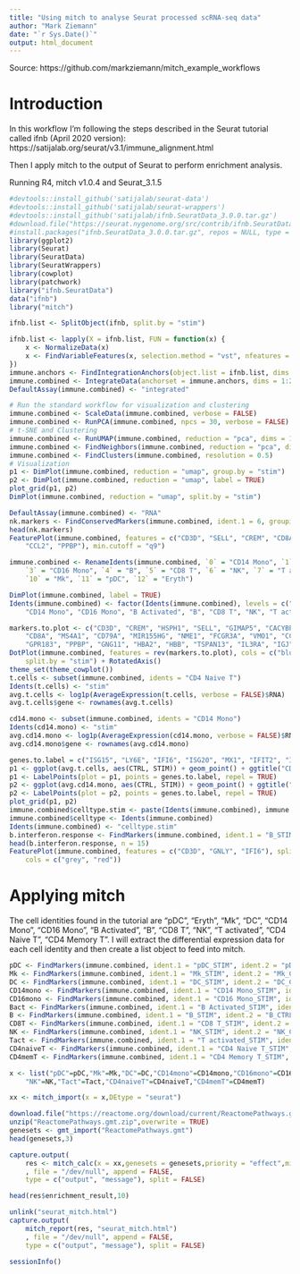 ```yaml
---
title: "Using mitch to analyse Seurat processed scRNA-seq data"
author: "Mark Ziemann"
date: "`r Sys.Date()`"
output: html_document
---
```


Source: https://github.com/markziemann/mitch_example_workflows

# Introduction

In this workflow I'm following the steps described in the Seurat tutorial called ifnb (April 2020 version):
https://satijalab.org/seurat/v3.1/immune_alignment.html

Then I apply mitch to the output of Seurat to perform enrichment analysis.

Running R4, mitch v1.0.4 and Seurat_3.1.5

```r
#devtools::install_github('satijalab/seurat-data')
#devtools::install_github('satijalab/seurat-wrappers')
#devtools::install_github('satijalab/ifnb.SeuratData_3.0.0.tar.gz')
#download.file("https://seurat.nygenome.org/src/contrib/ifnb.SeuratData_3.0.0.tar.gz",destfile="ifnb.SeuratData_3.0.0.tar.gz")
#install.packages("ifnb.SeuratData_3.0.0.tar.gz", repos = NULL, type = "source")
library(ggplot2)
library(Seurat)
library(SeuratData)
library(SeuratWrappers)
library(cowplot)
library(patchwork)
library("ifnb.SeuratData")
data("ifnb")
library("mitch")

ifnb.list <- SplitObject(ifnb, split.by = "stim")

ifnb.list <- lapply(X = ifnb.list, FUN = function(x) {
    x <- NormalizeData(x)
    x <- FindVariableFeatures(x, selection.method = "vst", nfeatures = 2000)
})
immune.anchors <- FindIntegrationAnchors(object.list = ifnb.list, dims = 1:20)
immune.combined <- IntegrateData(anchorset = immune.anchors, dims = 1:20)
DefaultAssay(immune.combined) <- "integrated"

# Run the standard workflow for visualization and clustering
immune.combined <- ScaleData(immune.combined, verbose = FALSE)
immune.combined <- RunPCA(immune.combined, npcs = 30, verbose = FALSE)
# t-SNE and Clustering
immune.combined <- RunUMAP(immune.combined, reduction = "pca", dims = 1:20)
immune.combined <- FindNeighbors(immune.combined, reduction = "pca", dims = 1:20)
immune.combined <- FindClusters(immune.combined, resolution = 0.5)
# Visualization
p1 <- DimPlot(immune.combined, reduction = "umap", group.by = "stim")
p2 <- DimPlot(immune.combined, reduction = "umap", label = TRUE)
plot_grid(p1, p2)
DimPlot(immune.combined, reduction = "umap", split.by = "stim")

DefaultAssay(immune.combined) <- "RNA"
nk.markers <- FindConservedMarkers(immune.combined, ident.1 = 6, grouping.var = "stim", verbose = FALSE)
head(nk.markers)
FeaturePlot(immune.combined, features = c("CD3D", "SELL", "CREM", "CD8A", "GNLY", "CD79A", "FCGR3A", 
    "CCL2", "PPBP"), min.cutoff = "q9")

immune.combined <- RenameIdents(immune.combined, `0` = "CD14 Mono", `1` = "CD4 Naive T", `2` = "CD4 Memory T", 
    `3` = "CD16 Mono", `4` = "B", `5` = "CD8 T", `6` = "NK", `7` = "T activated", `8` = "DC", `9` = "B Activated", 
    `10` = "Mk", `11` = "pDC", `12` = "Eryth")

DimPlot(immune.combined, label = TRUE)
Idents(immune.combined) <- factor(Idents(immune.combined), levels = c("pDC", "Eryth", "Mk", "DC", 
    "CD14 Mono", "CD16 Mono", "B Activated", "B", "CD8 T", "NK", "T activated", "CD4 Naive T", "CD4 Memory T"))

markers.to.plot <- c("CD3D", "CREM", "HSPH1", "SELL", "GIMAP5", "CACYBP", "GNLY", "NKG7", "CCL5", 
    "CD8A", "MS4A1", "CD79A", "MIR155HG", "NME1", "FCGR3A", "VMO1", "CCL2", "S100A9", "HLA-DQA1", 
    "GPR183", "PPBP", "GNG11", "HBA2", "HBB", "TSPAN13", "IL3RA", "IGJ")
DotPlot(immune.combined, features = rev(markers.to.plot), cols = c("blue", "red"), dot.scale = 8, 
    split.by = "stim") + RotatedAxis()
theme_set(theme_cowplot())
t.cells <- subset(immune.combined, idents = "CD4 Naive T")
Idents(t.cells) <- "stim"
avg.t.cells <- log1p(AverageExpression(t.cells, verbose = FALSE)$RNA)
avg.t.cells$gene <- rownames(avg.t.cells)

cd14.mono <- subset(immune.combined, idents = "CD14 Mono")
Idents(cd14.mono) <- "stim"
avg.cd14.mono <- log1p(AverageExpression(cd14.mono, verbose = FALSE)$RNA)
avg.cd14.mono$gene <- rownames(avg.cd14.mono)

genes.to.label = c("ISG15", "LY6E", "IFI6", "ISG20", "MX1", "IFIT2", "IFIT1", "CXCL10", "CCL8")
p1 <- ggplot(avg.t.cells, aes(CTRL, STIM)) + geom_point() + ggtitle("CD4 Naive T Cells")
p1 <- LabelPoints(plot = p1, points = genes.to.label, repel = TRUE)
p2 <- ggplot(avg.cd14.mono, aes(CTRL, STIM)) + geom_point() + ggtitle("CD14 Monocytes")
p2 <- LabelPoints(plot = p2, points = genes.to.label, repel = TRUE)
plot_grid(p1, p2)
immune.combined$celltype.stim <- paste(Idents(immune.combined), immune.combined$stim, sep = "_")
immune.combined$celltype <- Idents(immune.combined)
Idents(immune.combined) <- "celltype.stim"
b.interferon.response <- FindMarkers(immune.combined, ident.1 = "B_STIM", ident.2 = "B_CTRL", verbose = FALSE)
head(b.interferon.response, n = 15)
FeaturePlot(immune.combined, features = c("CD3D", "GNLY", "IFI6"), split.by = "stim", max.cutoff = 3, 
    cols = c("grey", "red"))

```

# Applying mitch

The cell identities found in the tutorial are "pDC", "Eryth", "Mk", "DC", "CD14 Mono", "CD16 Mono", "B Activated", 
"B", "CD8 T", "NK", "T activated", "CD4 Naive T", "CD4 Memory T".
I will extract the differential expression data for each cell identity and then create a list object to feed into mitch.

```r
pDC <- FindMarkers(immune.combined, ident.1 = "pDC_STIM", ident.2 = "pDC_CTRL", verbose = FALSE)
Mk <- FindMarkers(immune.combined, ident.1 = "Mk_STIM", ident.2 = "Mk_CTRL", verbose = FALSE)
DC <- FindMarkers(immune.combined, ident.1 = "DC_STIM", ident.2 = "DC_CTRL", verbose = FALSE)
CD14mono <- FindMarkers(immune.combined, ident.1 = "CD14 Mono_STIM", ident.2 = "CD14 Mono_CTRL", verbose = FALSE)
CD16mono <- FindMarkers(immune.combined, ident.1 = "CD16 Mono_STIM", ident.2 = "CD16 Mono_CTRL", verbose = FALSE)
Bact <- FindMarkers(immune.combined, ident.1 = "B Activated_STIM", ident.2 = "B Activated_CTRL", verbose = FALSE)
B <- FindMarkers(immune.combined, ident.1 = "B_STIM", ident.2 = "B_CTRL", verbose = FALSE)
CD8T <- FindMarkers(immune.combined, ident.1 = "CD8 T_STIM", ident.2 = "CD8 T_CTRL", verbose = FALSE)
NK <- FindMarkers(immune.combined, ident.1 = "NK_STIM", ident.2 = "NK_CTRL", verbose = FALSE)
Tact <- FindMarkers(immune.combined, ident.1 = "T activated_STIM", ident.2 = "T activated_CTRL", verbose = FALSE)
CD4naiveT <- FindMarkers(immune.combined, ident.1 = "CD4 Naive T_STIM", ident.2 = "CD4 Naive T_CTRL", verbose = FALSE)
CD4memT <- FindMarkers(immune.combined, ident.1 = "CD4 Memory T_STIM", ident.2 = "CD4 Memory T_CTRL", verbose = FALSE)

x <- list("pDC"=pDC,"Mk"=Mk,"DC"=DC,"CD14mono"=CD14mono,"CD16mono"=CD16mono,"Bact"=Bact,"B"=B,"CD8T"=CD8T,
    "NK"=NK,"Tact"=Tact,"CD4naiveT"=CD4naiveT,"CD4memT"=CD4memT)

xx <- mitch_import(x = x,DEtype = "seurat")

download.file("https://reactome.org/download/current/ReactomePathways.gmt.zip", destfile="ReactomePathways.gmt.zip")
unzip("ReactomePathways.gmt.zip",overwrite = TRUE)
genesets <- gmt_import("ReactomePathways.gmt")
head(genesets,3)

capture.output(
    res <- mitch_calc(x = xx,genesets = genesets,priority = "effect",minsetsize=5)
    , file = "/dev/null", append = FALSE,
    type = c("output", "message"), split = FALSE)

head(res$enrichment_result,10)

unlink("seurat_mitch.html")
capture.output(
    mitch_report(res, "seurat_mitch.html")
    , file = "/dev/null", append = FALSE,
    type = c("output", "message"), split = FALSE)

```

```r
sessionInfo()
```
